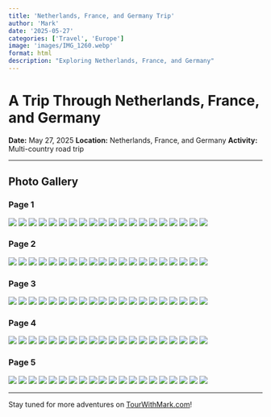 ```yaml
---
title: 'Netherlands, France, and Germany Trip'
author: 'Mark'
date: '2025-05-27'
categories: ['Travel', 'Europe']
image: 'images/IMG_1260.webp'
format: html
description: "Exploring Netherlands, France, and Germany"
---
```


# A Trip Through Netherlands, France, and Germany

**Date:** May 27, 2025
**Location:** Netherlands, France, and Germany
**Activity:** Multi-country road trip

---

## Photo Gallery

::: {.panel-tabset}

### Page 1

![](images/IMG_6483.webp)
![](images/IMG_6481.webp)
![](images/IMG_6463.webp)
![](images/IMG_6462.webp)
![](images/IMG_6285.webp)
![](images/IMG_6284.webp)
![](images/IMG_6230.webp)
![](images/IMG_6197.webp)
![](images/IMG_6185.webp)
![](images/IMG_6178.webp)
![](images/IMG_6177.webp)
![](images/IMG_6176.webp)
![](images/IMG_6155.webp)
![](images/IMG_6068.webp)
![](images/IMG_6055.webp)
![](images/IMG_6051.webp)
![](images/IMG_6027.webp)
![](images/IMG_5936.webp)
![](images/IMG_5798.webp)
![](images/IMG_3286.webp)

### Page 2

![](images/IMG_3247.webp)
![](images/IMG_3239.webp)
![](images/IMG_3232.webp)
![](images/IMG_3191.webp)
![](images/IMG_1551.webp)
![](images/IMG_1550.webp)
![](images/IMG_1546.webp)
![](images/IMG_1536.webp)
![](images/IMG_1478.webp)
![](images/IMG_1477.webp)
![](images/IMG_1476.webp)
![](images/IMG_1464.webp)
![](images/IMG_1463.webp)
![](images/IMG_1453.webp)
![](images/IMG_1449.webp)
![](images/IMG_1447.webp)
![](images/IMG_1443.webp)
![](images/IMG_1441.webp)
![](images/IMG_1440.webp)
![](images/IMG_1437.webp)

### Page 3

![](images/IMG_1433.webp)
![](images/IMG_1432.webp)
![](images/IMG_1431.webp)
![](images/IMG_1427.webp)
![](images/IMG_1426.webp)
![](images/IMG_1425.webp)
![](images/IMG_1424.webp)
![](images/IMG_1423.webp)
![](images/IMG_1422.webp)
![](images/IMG_1421.webp)
![](images/IMG_1411.webp)
![](images/IMG_1402.webp)
![](images/IMG_1400.webp)
![](images/IMG_1395.webp)
![](images/IMG_1392.webp)
![](images/IMG_1390.webp)
![](images/IMG_1388.webp)
![](images/IMG_1382.webp)
![](images/IMG_1364.webp)
![](images/IMG_1363.webp)

### Page 4

![](images/IMG_1362.webp)
![](images/IMG_1361.webp)
![](images/IMG_1360.webp)
![](images/IMG_1359.webp)
![](images/IMG_1358.webp)
![](images/IMG_1356.webp)
![](images/IMG_1354.webp)
![](images/IMG_1353.webp)
![](images/IMG_1352.webp)
![](images/IMG_1344.webp)
![](images/IMG_1341.webp)
![](images/IMG_1340.webp)
![](images/IMG_1339.webp)
![](images/IMG_1338.webp)
![](images/IMG_1336.webp)
![](images/IMG_1335.webp)
![](images/IMG_1334.webp)
![](images/IMG_1333.webp)
![](images/IMG_1331.webp)
![](images/IMG_1330.webp)

### Page 5

![](images/IMG_1329.webp)
![](images/IMG_1328.webp)
![](images/IMG_1325.webp)
![](images/IMG_1320.webp)
![](images/IMG_1318.webp)
![](images/IMG_1315.webp)
![](images/IMG_1311.webp)
![](images/IMG_1309.webp)
![](images/IMG_1306.webp)
![](images/IMG_1299.webp)
![](images/IMG_1294.webp)
![](images/IMG_1293.webp)
![](images/IMG_1280.webp)
![](images/IMG_1274.webp)
![](images/IMG_1273.webp)
![](images/IMG_1269.webp)
![](images/IMG_1268.webp)
![](images/IMG_1262.webp)
![](images/IMG_1261.webp)
![](images/IMG_1260.webp)

:::

---

Stay tuned for more adventures on [TourWithMark.com](https://TourWithMark.com)!

<script>
// When the document is fully loaded
document.addEventListener("DOMContentLoaded", function() {
  // Find the tabset element
  const tabset = document.querySelector('.panel-tabset');
  if (tabset) {
    // Find the navigation tabs inside it
    const navTabs = tabset.querySelector('.nav-tabs');
    if (navTabs) {
      // Create a clone of the navigation tabs
      const navTabsClone = navTabs.cloneNode(true);
      
      // Add a little space above the bottom tabs for better layout
      navTabsClone.style.marginTop = "1.5rem";
      
      // Append the cloned tabs to the end of the tabset
      tabset.appendChild(navTabsClone);
    }
  }
});
</script> 